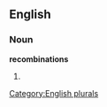 
==English==

===Noun===
'''recombinations'''

# {{plural of|[[recombination]]}}

[[Category:English plurals]]
